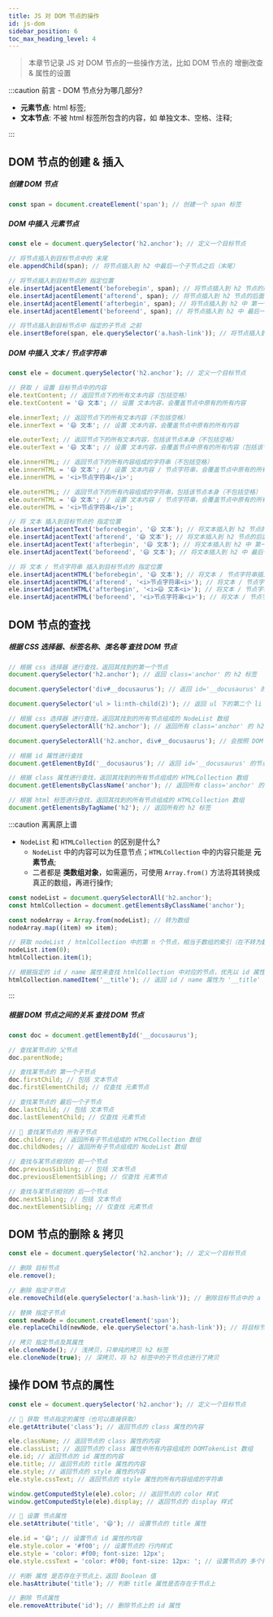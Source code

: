 ```yaml
---
title: JS 对 DOM 节点的操作
id: js-dom
sidebar_position: 6
toc_max_heading_level: 4
---
```


> 本章节记录 JS 对 DOM 节点的一些操作方法，比如 DOM 节点的 增删改查 & 属性的设置

:::caution 前言 - DOM 节点分为哪几部分?

- **元素节点**: html 标签;
- **文本节点**: 不被 html 标签所包含的内容，如 单独文本、空格、注释;

:::

## DOM 节点的创建 & 插入

##### 创建 DOM 节点

```js title="代码实现" showLineNumbers
const span = document.createElement('span'); // 创建一个 span 标签
```

##### DOM 中插入 元素节点

```js title="代码实现" showLineNumbers
const ele = document.querySelector('h2.anchor'); // 定义一个目标节点

// 将节点插入到目标节点中的 末尾
ele.appendChild(span); // 将节点插入到 h2 中最后一个子节点之后（末尾）

// 将节点插入到目标节点的 指定位置
ele.insertAdjacentElement('beforebegin', span); // 将节点插入到 h2 节点的前面（与 h2 相邻）
ele.insertAdjacentElement('afterend', span); // 将节点插入到 h2 节点的后面（与 h2 相邻）
ele.insertAdjacentElement('afterbegin', span); // 将节点插入到 h2 中 第一个子节点 之前
ele.insertAdjacentElement('beforeend', span); // 将节点插入到 h2 中 最后一个子节点 之后，同 appendChild() 方法

// 将节点插入到目标节点中 指定的子节点 之前
ele.insertBefore(span, ele.querySelector('a.hash-link')); // 将节点插入到 h2 中的 a 节点之前
```

##### DOM 中插入 文本 / 节点字符串

```js title="代码实现" showLineNumbers
const ele = document.querySelector('h2.anchor'); // 定义一个目标节点

// 获取 / 设置 目标节点中的内容
ele.textContent; // 返回节点下的所有文本内容（包括空格）
ele.textContent = '😄 文本'; // 设置 文本内容，会覆盖节点中原有的所有内容

ele.innerText; // 返回节点下的所有文本内容（不包括空格）
ele.innerText = '😄 文本'; // 设置 文本内容，会覆盖节点中原有的所有内容

ele.outerText; // 返回节点下的所有文本内容，包括该节点本身（不包括空格）
ele.outerText = '😄 文本'; // 设置 文本内容，会覆盖节点中原有的所有内容（包括该节点本身）

ele.innerHTML; // 返回节点下的所有内容组成的字符串（不包括空格）
ele.innerHTML = '😄 文本'; // 设置 文本内容 / 节点字符串，会覆盖节点中原有的所有内容
ele.innerHTML = '<i>节点字符串</i>';

ele.outerHTML; // 返回节点下的所有内容组成的字符串，包括该节点本身（不包括空格）
ele.outerHTML = '😄 文本'; // 设置 文本内容 / 节点字符串，会覆盖节点中原有的所有内容，包括该节点本身
ele.outerHTML = '<i>节点字符串</i>';

// 将 文本 插入到目标节点的 指定位置
ele.insertAdjacentText('beforebegin', '😄 文本'); // 将文本插入到 h2 节点的前面（与 h2 相邻）
ele.insertAdjacentText('afterend', '😄 文本'); // 将文本插入到 h2 节点的后面（与 h2 相邻）
ele.insertAdjacentText('afterbegin', '😄 文本'); // 将文本插入到 h2 中 第一个子节点 之前
ele.insertAdjacentText('beforeend', '😄 文本'); // 将文本插入到 h2 中 最后一个子节点 之后

// 将 文本 / 节点字符串 插入到目标节点的 指定位置
ele.insertAdjacentHTML('beforebegin', '😄 文本'); // 将文本 / 节点字符串插入到 h2 节点的前面（与 h2 相邻）
ele.insertAdjacentHTML('afterend', '<i>节点字符串<i>'); // 将文本 / 节点字符串插入到 h2 节点的后面（与 h2 相邻）
ele.insertAdjacentHTML('afterbegin', '<i>😄 文本<i>'); // 将文本 / 节点字符串入到 h2 中第一个子节点之前
ele.insertAdjacentHTML('beforeend', '<i>节点字符串<i>'); // 将文本 / 节点字符串插入到 h2 中最后一个子节点之后
```

## DOM 节点的查找

##### 根据 CSS 选择器、标签名称、类名等 查找 DOM 节点

```js title="代码实现 - 壹 🐸" showLineNumbers
// 根据 css 选择器 进行查找，返回其找到的第一个节点
document.querySelector('h2.anchor'); // 返回 class='anchor' 的 h2 标签

document.querySelector('div#__docusaurus'); // 返回 id='__docusaurus' 的 div 标签

document.querySelector('ul > li:nth-child(2)'); // 返回 ul 下的第二个 li 节点

// 根据 css 选择器 进行查找，返回其找到的所有节点组成的 NodeList 数组
document.querySelectorAll('h2.anchor'); // 返回所有 class='anchor' 的 h2 标签

document.querySelectorAll('h2.anchor, div#__docusaurus'); // 会按照 DOM 树中节点的顺序返回匹配到的所有节点
```

```js title="代码实现 - 贰" showLineNumbers
// 根据 id 属性进行查找
document.getElementById('__docusaurus'); // 返回 id='__docusaurus' 的节点

// 根据 class 属性进行查找，返回其找到的所有节点组成的 HTMLCollection 数组
document.getElementsByClassName('anchor'); // 返回所有 class='anchor' 的节点

// 根据 html 标签进行查找，返回其找到的所有节点组成的 HTMLCollection 数组
document.getElementsByTagName('h2'); // 返回所有的 h2 标签
```

:::caution 离离原上谱

- `NodeList` 和 `HTMLCollection` 的区别是什么?
  - `NodeList` 中的内容可以为任意节点；`HTMLCollection` 中的内容只能是 **元素节点**;
  - 二者都是 **类数组对象**，如需遍历，可使用 `Array.from()` 方法将其转换成真正的数组，再进行操作;

```js title="代码示例" showLineNumbers
const nodeList = document.querySelectorAll('h2.anchor');
const htmlCollection = document.getElementsByClassName('anchor');

const nodeArray = Array.from(nodeList); // 转为数组
nodeArray.map((item) => item);

// 获取 nodeList / htmlCollection 中的第 n 个节点，相当于数组的索引（在不转为数组的情况下）
nodeList.item(0);
htmlCollection.item(1);

// 根据指定的 id / name 属性来查找 htmlCollection 中对应的节点，优先以 id 属性查找（在不转为数组的情况下）
htmlCollection.namedItem('__title'); // 返回 id / name 属性为 '__title' 的节点
```

:::

##### 根据 DOM 节点之间的关系 查找 DOM 节点

```js title="代码实现" showLineNumbers
const doc = document.getElementById('__docusaurus');

// 查找某节点的 父节点
doc.parentNode;

// 查找某节点的 第一个子节点
doc.firstChild; // 包括 文本节点
doc.firstElementChild; // 仅查找 元素节点

// 查找某节点的 最后一个子节点
doc.lastChild; // 包括 文本节点
doc.lastElementChild; // 仅查找 元素节点

// 🐸 查找某节点的 所有子节点
doc.children; // 返回所有子节点组成的 HTMLCollection 数组
doc.childNodes; // 返回所有子节点组成的 NodeList 数组

// 查找与某节点相邻的 前一个节点
doc.previousSibling; // 包括 文本节点
doc.previousElementSibling; // 仅查找 元素节点

// 查找与某节点相邻的 后一个节点
doc.nextSibling; // 包括 文本节点
doc.nextElementSibling; // 仅查找 元素节点
```

## DOM 节点的删除 & 拷贝

```js title="代码实现" showLineNumbers
const ele = document.querySelector('h2.anchor'); // 定义一个目标节点

// 删除 目标节点
ele.remove();

// 删除 指定子节点
ele.removeChild(ele.querySelector('a.hash-link')); // 删除目标节点中的 a 标签（被删除的节点不再是 DOM 的一部分，但依然会存在于内存中，处理不当会造成内存泄漏）

// 替换 指定子节点
const newNode = document.createElement('span');
ele.replaceChild(newNode, ele.querySelector('a.hash-link')); // 将目标节点中的 a 标签替换成 span 标签

// 拷贝 指定节点及其属性
ele.cloneNode(); // 浅拷贝，只单纯的拷贝 h2 标签
ele.cloneNode(true); // 深拷贝，将 h2 标签中的子节点也进行了拷贝
```

## 操作 DOM 节点的属性

```js title="代码实现" showLineNumbers
const ele = document.querySelector('h2.anchor'); // 定义一个目标节点

// 🐸 获取 节点指定的属性（也可以直接获取）
ele.getAttribute('class'); // 返回节点的 class 属性的内容

ele.className; // 返回节点的 class 属性的内容
ele.classList; // 返回节点的 class 属性中所有内容组成的 DOMTokenList 数组
ele.id; // 返回节点的 id 属性的内容
ele.title; // 返回节点的 title 属性的内容
ele.style; // 返回节点的 style 属性的内容
ele.style.cssText; // 返回节点的 style 属性的所有内容组成的字符串

window.getComputedStyle(ele).color; // 返回节点的 color 样式
window.getComputedStyle(ele).display; // 返回节点的 display 样式

// 🐸 设置 节点属性
ele.setAttribute('title', '😄'); // 设置节点的 title 属性

ele.id = '😄'; // 设置节点 id 属性的内容
ele.style.color = '#f00'; // 设置节点的 行内样式
ele.style = 'color: #f00; font-size: 12px';
ele.style.cssText = 'color: #f00; font-size: 12px: '; // 设置节点的 多个行内样式

// 判断 属性 是否存在于节点上，返回 Boolean 值
ele.hasAttribute('title'); // 判断 title 属性是否存在于节点上

// 删除 节点属性
ele.removeAttribute('id'); // 删除节点上的 id 属性
```
